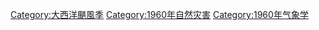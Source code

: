 [[Category:大西洋颶風季|Category:大西洋颶風季]]
[[Category:1960年自然灾害|Category:1960年自然灾害]]
[[Category:1960年气象学|Category:1960年气象学]]